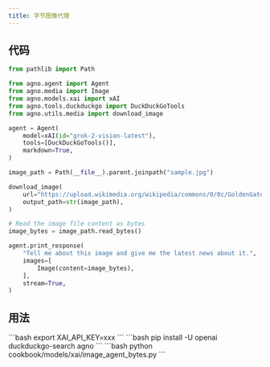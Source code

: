 ```yaml
---
title: 字节图像代理
---
```


## 代码

```python cookbook/models/xai/image_agent_bytes.py
from pathlib import Path

from agno.agent import Agent
from agno.media import Image
from agno.models.xai import xAI
from agno.tools.duckduckgo import DuckDuckGoTools
from agno.utils.media import download_image

agent = Agent(
    model=xAI(id="grok-2-vision-latest"),
    tools=[DuckDuckGoTools()],
    markdown=True,
)

image_path = Path(__file__).parent.joinpath("sample.jpg")

download_image(
    url="https://upload.wikimedia.org/wikipedia/commons/0/0c/GoldenGateBridge-001.jpg",
    output_path=str(image_path),
)

# Read the image file content as bytes
image_bytes = image_path.read_bytes()

agent.print_response(
    "Tell me about this image and give me the latest news about it.",
    images=[
        Image(content=image_bytes),
    ],
    stream=True,
)
```

## 用法

<Steps>
  <Snippet file="create-venv-step.mdx" />

  <Step title="设置您的 API 密钥">
    ```bash
    export XAI_API_KEY=xxx
    ```
  </Step>

  <Step title="安装库">
    ```bash
    pip install -U openai duckduckgo-search agno
    ```
  </Step>

  <Step title="运行代理">
    ```bash
    python cookbook/models/xai/image_agent_bytes.py
    ```
  </Step>
</Steps>